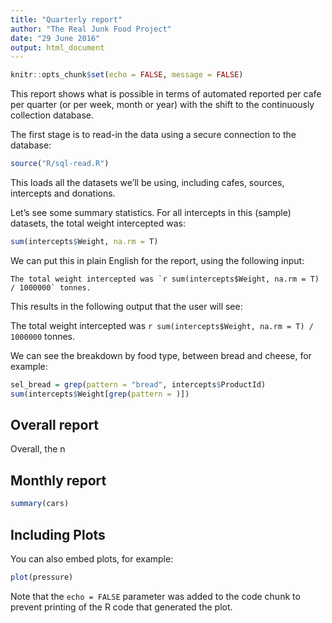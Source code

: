```yaml
---
title: "Quarterly report"
author: "The Real Junk Food Project"
date: "29 June 2016"
output: html_document
---
```


```r
knitr::opts_chunk$set(echo = FALSE, message = FALSE)
```


This report shows what is possible in terms of automated reported per cafe per quarter (or per week, month or year) with the shift to the continuously collection database.

The first stage is to read-in the data using a secure connection to the database:

```r
source("R/sql-read.R")
```

This loads all the datasets we'll be using, including cafes, sources, intercepts and donations. 

Let's see some summary statistics. For all intercepts in this (sample) datasets, the total weight intercepted was:

```r
sum(intercepts$Weight, na.rm = T)
```

We can put this in plain English for the report, using the following input:

    The total weight intercepted was `r sum(intercepts$Weight, na.rm = T) / 1000000` tonnes.

This results in the following output that the user will see:

The total weight intercepted was `r sum(intercepts$Weight, na.rm = T) / 1000000` tonnes.

We can see the breakdown by food type, between bread and cheese, for example:

```r
sel_bread = grep(pattern = "bread", intercepts$ProductId)
sum(intercepts$Weight[grep(pattern = )])
```



## Overall report

Overall, the n

## Monthly report

```r
summary(cars)
```

## Including Plots

You can also embed plots, for example:

```r
plot(pressure)
```

Note that the `echo = FALSE` parameter was added to the code chunk to prevent printing of the R code that generated the plot.
